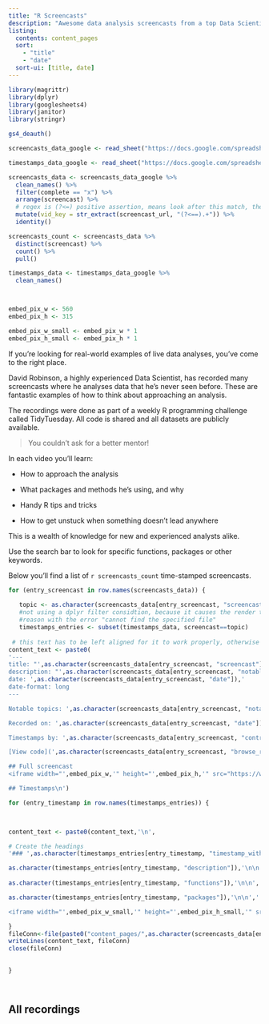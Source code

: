```yaml
---
title: "R Screencasts"
description: "Awesome data analysis screencasts from a top Data Scientist" 
listing:
  contents: content_pages
  sort:
    - "title"
    - "date"
  sort-ui: [title, date]
---
```


```r
library(magrittr)
library(dplyr)
library(googlesheets4)
library(janitor)
library(stringr)

gs4_deauth()

screencasts_data_google <- read_sheet("https://docs.google.com/spreadsheets/d/1pjj_G9ncJZPGTYPkR1BYwzA6bhJoeTfY2fJeGKSbOKM/edit#gid=444382177", sheet = "Summary")

timestamps_data_google <- read_sheet("https://docs.google.com/spreadsheets/d/1pjj_G9ncJZPGTYPkR1BYwzA6bhJoeTfY2fJeGKSbOKM/edit#gid=444382177", sheet = "Screencasts")

screencasts_data <- screencasts_data_google %>% 
  clean_names() %>% 
  filter(complete == "x") %>% 
  arrange(screencast) %>% 
  # regex is (?<=) positive assertion, means look after this match, then the additional = is the things to match,and .+ is all characters except whitespace 
  mutate(vid_key = str_extract(screencast_url, "(?<==).+")) %>% 
  identity() 

screencasts_count <- screencasts_data %>% 
  distinct(screencast) %>% 
  count() %>% 
  pull()

timestamps_data <- timestamps_data_google %>% 
  clean_names()



embed_pix_w <- 560
embed_pix_h <- 315

embed_pix_w_small <- embed_pix_w * 1
embed_pix_h_small <- embed_pix_h * 1

```

If you're looking for real-world examples of live data analyses, you've come to the right place.

David Robinson, a highly experienced Data Scientist, has recorded many screencasts where he analyses data that he's never seen before. These are fantastic examples of how to think about approaching an analysis.

The recordings were done as part of a weekly R programming challenge called TidyTuesday. All code is shared and all datasets are publicly available.

> You couldn't ask for a better mentor!

In each video you'll learn:

- How to approach the analysis

- What packages and methods he's using, and why

- Handy R tips and tricks

- How to get unstuck when something doesn't lead anywhere   

This is a wealth of knowledge for new and experienced analysts alike. 

Use the search bar to look for specific functions, packages or other keywords. 

Below you'll find a list of `r screencasts_count`  time-stamped screencasts.

```r

for (entry_screencast in row.names(screencasts_data)) {
 
   topic <- as.character(screencasts_data[entry_screencast, "screencast"])
   #not using a dplyr filter considtion, because it causes the render to fail for some 
   #reason with the error "cannot find the specified file"
   timestamps_entries <- subset(timestamps_data, screencast==topic)
  
 # this text has to be left aligned for it to work properly, otherwise it gets tabbed and is not recognised as a yaml header. Might be becuaxse of the AS IS argument
content_text <- paste0(
'---
title: "',as.character(screencasts_data[entry_screencast, "screencast"]),'"
description: "',as.character(screencasts_data[entry_screencast, "notable_topics"]),'"
date: ',as.character(screencasts_data[entry_screencast, "date"]),'
date-format: long
---

Notable topics: ',as.character(screencasts_data[entry_screencast, "notable_topics"]),'

Recorded on: ',as.character(screencasts_data[entry_screencast, "date"]),'

Timestamps by: ',as.character(screencasts_data[entry_screencast, "contributor"]),'

[View code](',as.character(screencasts_data[entry_screencast, "browse_r_code_url"]),')','

## Full screencast
<iframe width="',embed_pix_w,'" height="',embed_pix_h,'" src="https://www.youtube.com/embed/', as.character(screencasts_data[entry_screencast, "vid_key"]),'" title="YouTube video player" frameborder="0" allow="accelerometer; autoplay; clipboard-write; encrypted-media; gyroscope; picture-in-picture" allowfullscreen></iframe>

## Timestamps\n')

for (entry_timestamp in row.names(timestamps_entries)) {
  


content_text <- paste0(content_text,'\n',

# Create the headings
'### ',as.character(timestamps_entries[entry_timestamp, "timestamp_with_hours"]),'\n\n',

as.character(timestamps_entries[entry_timestamp, "description"]),'\n\n',
                      
as.character(timestamps_entries[entry_timestamp, "functions"]),'\n\n',

as.character(timestamps_entries[entry_timestamp, "packages"]),'\n\n','

<iframe width="',embed_pix_w_small,'" height="',embed_pix_h_small,'" src="https://www.youtube.com/embed/', as.character(screencasts_data[entry_screencast, "vid_key"]),'?start=',as.character(timestamps_entries[entry_timestamp, "timestamp_sec"]),'" title="YouTube video player" frameborder="0" allow="accelerometer; autoplay; clipboard-write; encrypted-media; gyroscope; picture-in-picture" allowfullscreen></iframe>\n')

}
fileConn<-file(paste0("content_pages/",as.character(screencasts_data[entry_screencast, "screencast"]),".qmd"))
writeLines(content_text, fileConn)
close(fileConn)

  
}




```

## All recordings
